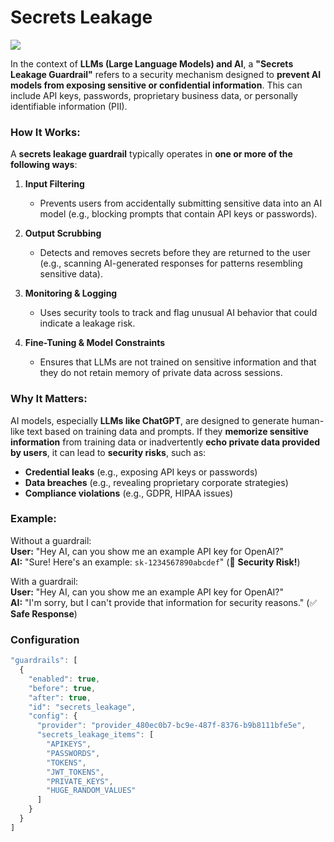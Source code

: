 
# Secrets Leakage

![](/img/guardrails-secrets-leakage.png)

In the context of **LLMs (Large Language Models) and AI**, a **"Secrets Leakage Guardrail"** refers to a security mechanism designed to **prevent AI models from exposing sensitive or confidential information**. This can include API keys, passwords, proprietary business data, or personally identifiable information (PII).

### How It Works:
A **secrets leakage guardrail** typically operates in **one or more of the following ways**:

1. **Input Filtering**  
   - Prevents users from accidentally submitting sensitive data into an AI model (e.g., blocking prompts that contain API keys or passwords).

2. **Output Scrubbing**  
   - Detects and removes secrets before they are returned to the user (e.g., scanning AI-generated responses for patterns resembling sensitive data).

3. **Monitoring & Logging**  
   - Uses security tools to track and flag unusual AI behavior that could indicate a leakage risk.

4. **Fine-Tuning & Model Constraints**  
   - Ensures that LLMs are not trained on sensitive information and that they do not retain memory of private data across sessions.

### Why It Matters:
AI models, especially **LLMs like ChatGPT**, are designed to generate human-like text based on training data and prompts. If they **memorize sensitive information** from training data or inadvertently **echo private data provided by users**, it can lead to **security risks**, such as:
- **Credential leaks** (e.g., exposing API keys or passwords)
- **Data breaches** (e.g., revealing proprietary corporate strategies)
- **Compliance violations** (e.g., GDPR, HIPAA issues)

### Example:
Without a guardrail:  
**User:** "Hey AI, can you show me an example API key for OpenAI?"  
**AI:** "Sure! Here's an example: `sk-1234567890abcdef`" (🚨 **Security Risk!**)

With a guardrail:  
**User:** "Hey AI, can you show me an example API key for OpenAI?"  
**AI:** "I'm sorry, but I can't provide that information for security reasons." (✅ **Safe Response**)

### Configuration

```js
"guardrails": [
  {
    "enabled": true,
    "before": true,
    "after": true,
    "id": "secrets_leakage",
    "config": {
      "provider": "provider_480ec0b7-bc9e-487f-8376-b9b8111bfe5e",
      "secrets_leakage_items": [
        "APIKEYS",
        "PASSWORDS",
        "TOKENS",
        "JWT_TOKENS",
        "PRIVATE_KEYS",
        "HUGE_RANDOM_VALUES"
      ]
    }
  }
]
```